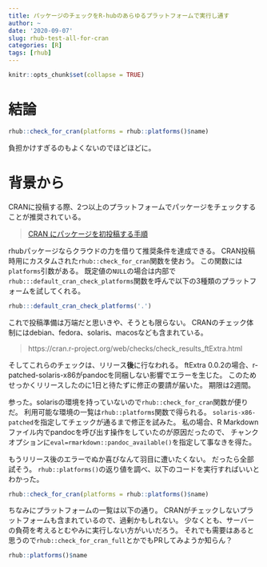 ```yaml
---
title: パッケージのチェックをR-hubのあらゆるプラットフォームで実行し通す
author: ~
date: '2020-09-07'
slug: rhub-test-all-for-cran
categories: [R]
tags: [rhub]
---
```


```r
knitr::opts_chunk$set(collapse = TRUE)
```


# 結論

```r
rhub::check_for_cran(platforms = rhub::platforms()$name)
```

負担かけすぎるのもよくないのでほどほどに。

# 背景から

CRANに投稿する際、2つ以上のプラットフォームでパッケージをチェックすることが推奨されている。

> [CRAN にパッケージを初投稿する手順](https://blog.atusy.net/2019/06/28/cran-submission/)

rhubパッケージならクラウドの力を借りて推奨条件を達成できる。
CRAN投稿時用にカスタムされた`rhub::check_for_cran`関数を使おう。
この関数には`platforms`引数がある。
既定値の`NULL`の場合は内部で`rhub:::default_cran_check_platforms`関数を呼んで以下の3種類のプラットフォームを試してくれる。

```r
rhub:::default_cran_check_platforms('.')
```

これで投稿準備は万端だと思いきや、そうとも限らない。
CRANのチェック体制にはdebian、fedora、solaris、macosなども含まれている。

> https://cran.r-project.org/web/checks/check_results_ftExtra.html

そしてこれらのチェックは、リリース**後**に行なわれる。
ftExtra 0.0.2の場合、r-patched-solaris-x86がpandocを同梱しない影響でエラーを生じた。
このためせっかくリリースしたのに1日と待たずに修正の要請が届いた。
期限は2週間。

参った。solarisの環境を持っていないので`rhub::check_for_cran`関数が便りだ。
利用可能な環境の一覧は`rhub::platforms`関数で得られる。
`solaris-x86-patched`を指定してチェックが通るまで修正を試みた。
私の場合、R Markdownファイル内でpandocを呼び出す操作をしていたのが原因だったので、
チャンクオプションに`eval=rmarkdown::pandoc_available()`を指定して事なきを得た。

もうリリース後のエラーでぬか喜びなんて羽目に遭いたくない。
だったら全部試そう。
`rhub::platforms()`の返り値を調べ、以下のコードを実行すればいいとわかった。

```r
rhub::check_for_cran(platforms = rhub::platforms()$name)
```

ちなみにプラットフォームの一覧は以下の通り。
CRANがチェックしないプラットフォームも含まれているので、過剰かもしれない。
少なくとも、サーバーの負荷を考えるとむやみに実行しない方がいいだろう。
それでも需要はあると思うので`rhub::check_for_cran_full`とかでもPRしてみようか知らん？

```r
rhub::platforms()$name
```
